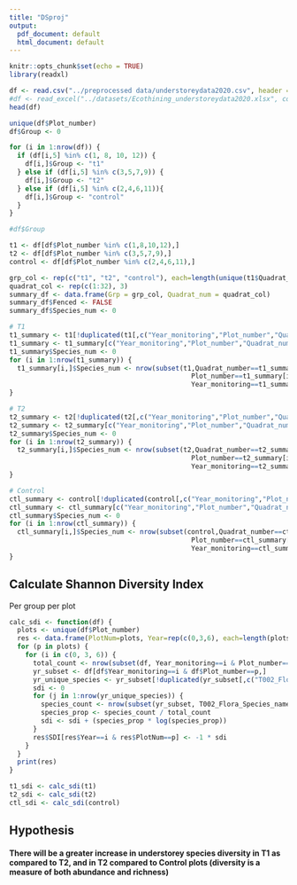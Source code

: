 ```yaml
---
title: "DSproj"
output:
  pdf_document: default
  html_document: default
---
```


```r
knitr::opts_chunk$set(echo = TRUE)
library(readxl)
```

```r
df <- read.csv("../preprocessed data/understoreydata2020.csv", header = TRUE)
#df <- read_excel("../datasets/Ecothining_understoreydata2020.xlsx", col_names = TRUE)
head(df)
```

```r
unique(df$Plot_number)
df$Group <- 0

for (i in 1:nrow(df)) {
  if (df[i,5] %in% c(1, 8, 10, 12)) {
    df[i,]$Group <- "t1"
  } else if (df[i,5] %in% c(3,5,7,9)) {
    df[i,]$Group <- "t2"
  } else if (df[i,5] %in% c(2,4,6,11)){
    df[i,]$Group <- "control"
  }
}

#df$Group
```

```r
t1 <- df[df$Plot_number %in% c(1,8,10,12),]
t2 <- df[df$Plot_number %in% c(3,5,7,9),]
control <- df[df$Plot_number %in% c(2,4,6,11),]

grp_col <- rep(c("t1", "t2", "control"), each=length(unique(t1$Quadrat_number)))
quadrat_col <- rep(c(1:32), 3)
summary_df <- data.frame(Grp = grp_col, Quadrat_num = quadrat_col)
summary_df$Fenced <- FALSE
summary_df$Species_num <- 0

# T1
t1_summary <- t1[!duplicated(t1[,c("Year_monitoring","Plot_number","Quadrat_number")]),]
t1_summary <- t1_summary[c("Year_monitoring","Plot_number","Quadrat_number", "Quadrat_fenced")]
t1_summary$Species_num <- 0
for (i in 1:nrow(t1_summary)) {
  t1_summary[i,]$Species_num <- nrow(subset(t1,Quadrat_number==t1_summary[i,]$Quadrat_number & 
                                              Plot_number==t1_summary[i,]$Plot_number &
                                              Year_monitoring==t1_summary[i,]$Year_monitoring))
}

# T2
t2_summary <- t2[!duplicated(t2[,c("Year_monitoring","Plot_number","Quadrat_number")]),]
t2_summary <- t2_summary[c("Year_monitoring","Plot_number","Quadrat_number", "Quadrat_fenced")]
t2_summary$Species_num <- 0
for (i in 1:nrow(t2_summary)) {
  t2_summary[i,]$Species_num <- nrow(subset(t2,Quadrat_number==t2_summary[i,]$Quadrat_number & 
                                              Plot_number==t2_summary[i,]$Plot_number &
                                              Year_monitoring==t2_summary[i,]$Year_monitoring))
}

# Control
ctl_summary <- control[!duplicated(control[,c("Year_monitoring","Plot_number","Quadrat_number")]),]
ctl_summary <- ctl_summary[c("Year_monitoring","Plot_number","Quadrat_number", "Quadrat_fenced")]
ctl_summary$Species_num <- 0
for (i in 1:nrow(ctl_summary)) {
  ctl_summary[i,]$Species_num <- nrow(subset(control,Quadrat_number==ctl_summary[i,]$Quadrat_number & 
                                              Plot_number==ctl_summary[i,]$Plot_number &
                                              Year_monitoring==ctl_summary[i,]$Year_monitoring))
}
```

## Calculate Shannon Diversity Index
Per group per plot
```r
calc_sdi <- function(df) {
  plots <- unique(df$Plot_number)
  res <- data.frame(PlotNum=plots, Year=rep(c(0,3,6), each=length(plots)), SDI=rep(c(0,0,0), each=length(plots)))
  for (p in plots) {
    for (i in c(0, 3, 6)) {
      total_count <- nrow(subset(df, Year_monitoring==i & Plot_number==p))
      yr_subset <- df[df$Year_monitoring==i & df$Plot_number==p,]
      yr_unique_species <- yr_subset[!duplicated(yr_subset[,c("T002_Flora_Species_name")]),]
      sdi <- 0
      for (j in 1:nrow(yr_unique_species)) {
        species_count <- nrow(subset(yr_subset, T002_Flora_Species_name==yr_unique_species[j,]$T002_Flora_Species_name))
        species_prop <- species_count / total_count
        sdi <- sdi + (species_prop * log(species_prop))
      }
      res$SDI[res$Year==i & res$PlotNum==p] <- -1 * sdi
    }
  }
  print(res)
}

t1_sdi <- calc_sdi(t1)
t2_sdi <- calc_sdi(t2)
ctl_sdi <- calc_sdi(control)
```


## Hypothesis  
#### There will be a greater increase in understorey species diversity in T1 as compared to T2, and in T2 compared to Control plots (diversity is a measure of both abundance and richness)
```r

```